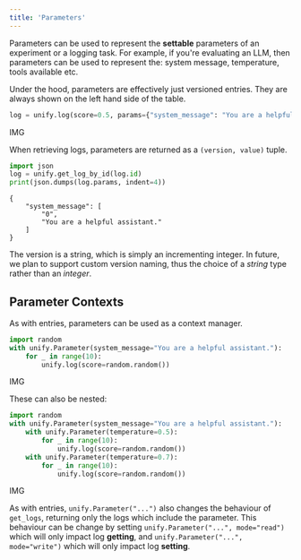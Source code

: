 ```yaml
---
title: 'Parameters'
---
```


Parameters can be used to represent the **settable** parameters of an experiment or a logging task.
For example, if you're evaluating an LLM, then parameters can be used to represent the: system message, temperature, tools available etc.

Under the hood, parameters are effectively just versioned entries.
They are always shown on the left hand side of the table.

```python
log = unify.log(score=0.5, params={"system_message": "You are a helpful assistant."})
```

IMG

When retrieving logs, parameters are returned as a `(version, value)` tuple.

```python
import json
log = unify.get_log_by_id(log.id)
print(json.dumps(log.params, indent=4))
```
```
{
    "system_message": [
        "0",
        "You are a helpful assistant."
    ]
}
```

The version is a string, which is simply an incrementing integer.
In future, we plan to support custom version naming,
thus the choice of a *string* type rather than an *integer*.

## Parameter Contexts

As with entries, parameters can be used as a context manager.

```python
import random
with unify.Parameter(system_message="You are a helpful assistant."):
    for _ in range(10):
        unify.log(score=random.random())
```

IMG

These can also be nested:

```python
import random
with unify.Parameter(system_message="You are a helpful assistant."):
    with unify.Parameter(temperature=0.5):
        for _ in range(10):
            unify.log(score=random.random())
    with unify.Parameter(temperature=0.7):
        for _ in range(10):
            unify.log(score=random.random())
```

IMG

As with entries, `unify.Parameter("...")` also changes the behaviour of `get_logs`, returning only the logs which include the parameter.
This behaviour can be change by setting `unify.Parameter("...", mode="read")` which will only impact log **getting**,
and `unify.Parameter("...", mode="write")` which will only impact log **setting**.
